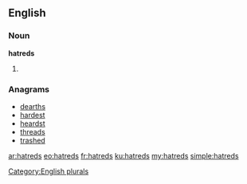 ==English==

===Noun===
'''hatreds'''

# {{plural of|[[hatred]]}}

===Anagrams===
* [[dearths#English|dearths]]
* [[hardest#English|hardest]]
* [[heardst#English|heardst]]
* [[threads#English|threads]]
* [[trashed#English|trashed]]

[[Category:English plurals]]

[[ar:hatreds]]
[[eo:hatreds]]
[[fr:hatreds]]
[[ku:hatreds]]
[[my:hatreds]]
[[simple:hatreds]]